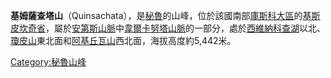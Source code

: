 {{Coord|13|39|36|S|71|2|47|W|display=title}}

'''基姆薩查塔山'''（Quinsachata），是[[秘魯|秘魯]]的山峰，位於該國南部[[庫斯科大區|庫斯科大區]]的[[基斯皮坎奇省|基斯皮坎奇省]]，屬於[[安第斯山脈|安第斯山脈]]中[[韋爾卡努塔山脈|韋爾卡努塔山脈]]的一部分，處於[[西維納科查湖|西維納科查湖]]以北、[[瓊皮山|瓊皮山]]東北面和[[阿基丘瓦山|阿基丘瓦山]]西北面，海拔高度約5,442米。

{{Peru-geo-stub}}
[[Category:秘魯山峰|Category:秘魯山峰]]